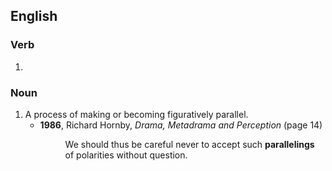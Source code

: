 ==English==

===Verb===
{{head|en|verb form}}

# {{present participle of|en|parallel|nocat=1}}

===Noun===
{{en-noun}}

# A process of making or becoming figuratively parallel.
#* '''1986''', Richard Hornby, ''Drama, Metadrama and Perception'' (page 14)
#*: We should thus be careful never to accept such '''parallelings''' of polarities without question.